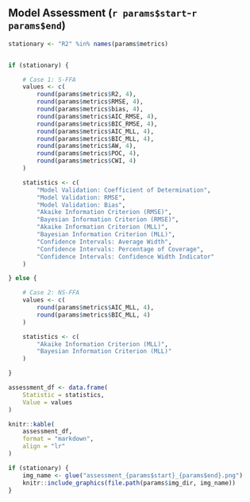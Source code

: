 ## Model Assessment (`r params$start`-`r params$end`)

<!-- Model Assessment Table -->
```r

stationary <- "R2" %in% names(params$metrics)


if (stationary) {

	# Case 1: S-FFA
	values <- c(
		round(params$metrics$R2, 4),
		round(params$metrics$RMSE, 4),
		round(params$metrics$bias, 4),
		round(params$metrics$AIC_RMSE, 4), 
		round(params$metrics$BIC_RMSE, 4), 
		round(params$metrics$AIC_MLL, 4),
		round(params$metrics$BIC_MLL, 4), 
		round(params$metrics$AW, 4), 
		round(params$metrics$POC, 4),
		round(params$metrics$CWI, 4)
	)

	statistics <- c(
		"Model Validation: Coefficient of Determination",
		"Model Validation: RMSE",
		"Model Validation: Bias",
		"Akaike Information Criterion (RMSE)",
		"Bayesian Information Criterion (RMSE)",
		"Akaike Information Criterion (MLL)",
		"Bayesian Information Criterion (MLL)",
		"Confidence Intervals: Average Width",
		"Confidence Intervals: Percentage of Coverage",
		"Confidence Intervals: Confidence Width Indicator"
	)

} else {

	# Case 2: NS-FFA
	values <- c(
		round(params$metrics$AIC_MLL, 4),
		round(params$metrics$BIC_MLL, 4)
	)

	statistics <- c(
		"Akaike Information Criterion (MLL)",
		"Bayesian Information Criterion (MLL)"
	)

}

assessment_df <- data.frame(
	Statistic = statistics,
	Value = values
)

knitr::kable(
	assessment_df, 
	format = "markdown",
	align = "lr"
)
```

```r
if (stationary) {
	img_name <- glue("assessment_{params$start}_{params$end}.png")
	knitr::include_graphics(file.path(params$img_dir, img_name))
}
```

